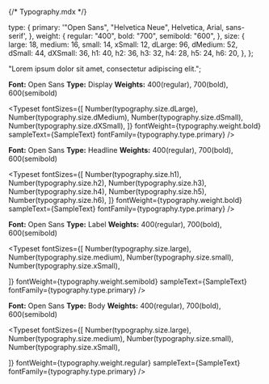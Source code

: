 {/* Typography.mdx */}


<Meta title="Typography" />

  type: {
    primary: '"Open Sans", "Helvetica Neue", Helvetica, Arial, sans-serif',
  },
  weight: {
    regular: "400",
    bold: "700",
    semibold: "600",
  },
  size: {
    large: 18,
    medium: 16,
    small: 14,
    xSmall: 12,
    dLarge: 96,
    dMedium: 52,
    dSmall: 44,
    dXSmall: 36,
    h1: 40,
    h2: 36,
    h3: 32,
    h4: 28,
    h5: 24,
    h6: 20,
  },
};

  "Lorem ipsum dolor sit amet, consectetur adipiscing elit.";

**Font:** Open Sans
**Type:** Display
**Weights:** 400(regular), 700(bold), 600(semibold)

<Typeset
  fontSizes={[
    Number(typography.size.dLarge),
    Number(typography.size.dMedium),
    Number(typography.size.dSmall),
    Number(typography.size.dXSmall),
  ]}
  fontWeight={typography.weight.bold}
  sampleText={SampleText}
  fontFamily={typography.type.primary}
/>

**Font:** Open Sans
**Type:** Headline
**Weights:** 400(regular), 700(bold), 600(semibold)

<Typeset
  fontSizes={[
    Number(typography.size.h1),
    Number(typography.size.h2),
    Number(typography.size.h3),
    Number(typography.size.h4),
    Number(typography.size.h5),
    Number(typography.size.h6),
  ]}
  fontWeight={typography.weight.bold}
  sampleText={SampleText}
  fontFamily={typography.type.primary}
/>

**Font:** Open Sans
**Type:** Label
**Weights:** 400(regular), 700(bold), 600(semibold)

<Typeset
  fontSizes={[
    Number(typography.size.large),
    Number(typography.size.medium),
    Number(typography.size.small),
    Number(typography.size.xSmall),

]}
fontWeight={typography.weight.semibold}
sampleText={SampleText}
fontFamily={typography.type.primary}
/>

**Font:** Open Sans
**Type:** Body
**Weights:** 400(regular), 700(bold), 600(semibold)

<Typeset
  fontSizes={[
    Number(typography.size.large),
    Number(typography.size.medium),
    Number(typography.size.small),
    Number(typography.size.xSmall),

]}
fontWeight={typography.weight.regular}
sampleText={SampleText}
fontFamily={typography.type.primary}
/>
